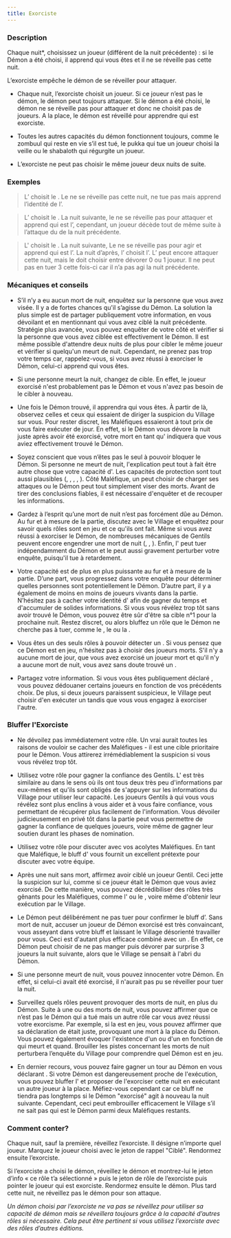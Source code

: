 ```yaml
---
title: Exorciste
---
```



<Role EXORCISTE header />

### Description

Chaque nuit*, choisissez un joueur (différent de la nuit précédente) : si le Démon a été choisi, il apprend qui vous êtes et il ne se réveille pas cette nuit.

L’exorciste empêche le démon de se réveiller pour attaquer.

-   Chaque nuit, l’exorciste choisit un joueur. Si ce joueur n’est pas le démon, le démon peut toujours attaquer. Si le démon a été choisi, le démon ne se réveille pas pour attaquer et donc ne choisit pas de joueurs. A la place, le démon est réveillé pour apprendre qui est exorciste.

-   Toutes les autres capacités du démon fonctionnent toujours, comme le zombuul qui reste en vie s’il est tué, le pukka qui tue un joueur choisi la veille ou le shabaloth qui régurgite un joueur. 

-   L’exorciste ne peut pas choisir le même joueur deux nuits de suite.

### Exemples

> L’<Role EXORCISTE /> choisit le <Role SHABALOTH />. Le <Role SHABALOTH /> ne se réveille pas cette nuit, ne tue pas mais apprend l’identité de l’<Role EXORCISTE />.

> L’<Role EXORCISTE /> choisit le <Role PUKKA />. La nuit suivante, le <Role PUKKA /> ne se réveille pas pour attaquer et apprend qui est l’<Role EXORCISTE />, cependant, un joueur décède tout de même suite à l’attaque du <Role PUKKA /> de la nuit précédente.

> L'<Role EXORCISTE /> choisit le <Role PO />. La nuit suivante, Le <Role PO /> ne se réveille pas pour agir et apprend qui est l’<Role EXORCISTE />. La nuit d’après, l’<Role EXORCISTE /> choisit l’<Role ASSASSIN />. L’<Role ASSASSIN /> peut encore attaquer cette nuit, mais le <Role PO /> doit choisir entre dévorer 0 ou 1 joueur. Il ne peut pas en tuer 3 cette fois-ci car il n’a pas agi la nuit précédente.

### Mécaniques et conseils

- S’il n’y a eu aucun mort de nuit, enquêtez sur la personne que vous avez visée. Il y a de fortes chances qu'il s’agisse du Démon. La solution la plus simple est de partager publiquement votre information, en vous dévoilant <Role EXORCISTE /> et en mentionnant qui vous avez ciblé la nuit précédente. Stratégie plus avancée, vous pouvez enquêter de votre côté et vérifier si la personne que vous avez ciblée est effectivement le Démon. Il est même possible d'attendre deux nuits de plus pour cibler le même joueur et vérifier si quelqu'un meurt de nuit. Cependant, ne prenez pas trop votre temps car, rappelez-vous, si vous avez réussi à exorciser le Démon, celui-ci apprend qui vous êtes.

- Si une personne meurt la nuit, changez de cible. En effet, le joueur exorcisé n'est probablement pas le Démon et vous n'avez pas besoin de le cibler à nouveau.

- Une fois le Démon trouvé, il apprendra qui vous êtes. À partir de là, observez celles et ceux qui essaient de diriger la suspicion du Village sur vous. Pour rester discret, les Maléfiques essaieront à tout prix de vous faire exécuter de jour. En effet, si le Démon vous dévore la nuit juste après avoir été exorcisé, votre mort en tant qu'<Role EXORCISTE /> indiquera que vous aviez effectivement trouvé le Démon.

- Soyez conscient que vous n’êtes pas le seul à pouvoir bloquer le Démon. Si personne ne meurt de nuit, l'explication peut tout à fait être autre chose que votre capacité d'<Role EXORCISTE />. Les capacités de protection sont tout aussi plausibles (<Role MARIN />, <Role AUBERGISTE />, <Role HERBORISTE />, <Role PACIFISTE />, <Role FOU />). Côté Maléfique, un <Role PO /> peut choisir de charger ses attaques ou le Démon peut tout simplement viser des morts. Avant de tirer des conclusions fiables, il est nécessaire d'enquêter et de recouper les informations.

- Gardez à l’esprit qu’une mort de nuit n’est pas forcément dûe au Démon. Au fur et à mesure de la partie, discutez avec le Village et enquêtez pour savoir quels rôles sont en jeu et ce qu'ils ont fait. Même si vous avez réussi à exorciser le Démon, de nombreuses mécaniques de Gentils peuvent encore engendrer une mort de nuit (<Role PARIEUR />, <Role COMMERE />, <Role INVENTEUR />). Enfin, l'<Role ASSASSIN /> peut tuer indépendamment du Démon et le <Role PUKKA /> peut aussi gravement perturber votre enquête, puisqu'il tue à retardement.

- Votre capacité est de plus en plus puissante au fur et à mesure de la partie. D’une part, vous progressez dans votre enquête pour déterminer quelles personnes sont potentiellement le Démon. D’autre part, il y a également de moins en moins de joueurs vivants dans la partie. N’hésitez pas à cacher votre identité d'<Role EXORCISTE /> afin de gagner du temps et d'accumuler de solides informations. Si vous vous révélez trop tôt sans avoir trouvé le Démon, vous pouvez être sûr d'être sa cible n°1 pour la prochaine nuit. Restez discret, ou alors bluffez un rôle que le Démon ne cherche pas à tuer, comme le <Role MARIN />, le <Role FOU /> ou la <Role BRUTE />.

- Vous êtes un des seuls rôles à pouvoir détecter un <Role ZOMBUUL />. Si vous pensez que ce Démon est en jeu, n'hésitez pas à choisir des joueurs morts. S'il n'y a aucune mort de jour, que vous avez exorcisé un joueur mort et qu'il n'y a aucune mort de nuit, vous avez sans doute trouvé un <Role ZOMBUUL />.

- Partagez votre information. Si vous vous êtes publiquement déclaré <Role EXORCISTE />, vous pouvez dédouaner certains joueurs en fonction de vos précédents choix. De plus, si deux joueurs paraissent suspicieux, le Village peut choisir d'en exécuter un tandis que vous vous engagez à exorciser l'autre.

### Bluffer l'Exorciste

- Ne dévoilez pas immédiatement votre rôle. Un vrai <Role EXORCISTE /> aurait toutes les raisons de vouloir se cacher des Maléfiques - il est une cible prioritaire pour le Démon. Vous attirerez irrémédiablement la suspicion si vous vous révélez trop tôt.

- Utilisez votre rôle pour gagner la confiance des Gentils. L'<Role EXORCISTE /> est très similaire au <Role MERCENAIRE /> dans le sens où ils ont tous deux très peu d'informations par eux-mêmes et qu'ils sont obligés de s'appuyer sur les informations du Village pour utiliser leur capacité. Les joueurs Gentils à qui vous vous révélez <Role EXORCISTE /> sont plus enclins à vous aider et à vous faire confiance, vous permettant de récupérer plus facilement de l'information. Vous dévoiler judicieusement en privé tôt dans la partie peut vous permettre de gagner la confiance de quelques joueurs, voire même de gagner leur soutien durant les phases de nomination.

- Utilisez votre rôle pour discuter avec vos acolytes Maléfiques. En tant que Maléfique, le bluff d'<Role EXORCISTE /> vous fournit un excellent prétexte pour discuter avec votre équipe.

- Après une nuit sans mort, affirmez avoir ciblé un joueur Gentil. Ceci jette la suspicion sur lui, comme si ce joueur était le Démon que vous aviez exorcisé. De cette manière, vous pouvez décrédibiliser des rôles très gênants pour les Maléfiques, comme l'<Role HERBORISTE /> ou le <Role PACIFISTE />, voire même d'obtenir leur exécution par le Village.

- Le Démon peut délibérément ne pas tuer pour confirmer le bluff d’<Role EXORCISTE />. Sans mort de nuit, accuser un joueur de Démon exorcisé est très convaincant, vous asseyant dans votre bluff et laissant le Village désorienté travailler pour vous. Ceci est d'autant plus efficace combiné avec un <Role PO />. En effet, ce Démon peut choisir de ne pas manger puis dévorer par surprise 3 joueurs la nuit suivante, alors que le Village se pensait à l'abri du Démon.

- Si une personne meurt de nuit, vous pouvez innocenter votre Démon. En effet, si celui-ci avait été exorcisé, il n'aurait pas pu se réveiller pour tuer la nuit.

- Surveillez quels rôles peuvent provoquer des morts de nuit, en plus du Démon. Suite à une ou des morts de nuit, vous pouvez affirmer que ce n’est pas le Démon qui a tué mais un autre rôle car vous avez réussi votre exorcisme. Par exemple, si la <Role COMMERE /> est en jeu, vous pouvez affirmer que sa déclaration de <Role COMMERE /> était juste, provoquant une mort à la place du Démon. Vous pouvez également évoquer l'existence d'un <Role ASSASSIN /> ou d'un <Role PARRAIN /> en fonction de qui meurt et quand. Brouiller les pistes concernant les morts de nuit perturbera l’enquête du Village pour comprendre quel Démon est en jeu.

- En dernier recours, vous pouvez faire gagner un tour au Démon en vous déclarant <Role EXORCISTE />. Si votre Démon est dangereusement proche de l'exécution, vous pouvez bluffer l'<Role EXORCISTE /> et proposer de l'exorciser cette nuit en exécutant un autre joueur à la place. Méfiez-vous cependant car ce bluff ne tiendra pas longtemps si le Démon "exorcisé" agit à nouveau la nuit suivante. Cependant, ceci peut embrouiller efficacement le Village s’il ne sait pas qui est le Démon parmi deux Maléfiques restants.

### Comment conter?

Chaque nuit, sauf la première, réveillez l’exorciste. Il désigne n’importe quel joueur. Marquez le joueur choisi avec le jeton de rappel "Ciblé". Rendormez ensuite l’exorciste.

Si l’exorciste a choisi le démon, réveillez le démon et montrez-lui le jeton d’info « ce rôle t’a sélectionné » puis le jeton de rôle de l’exorciste puis pointer le joueur qui est exorciste. Rendormez ensuite le démon. Plus tard cette nuit, ne réveillez pas le démon pour son attaque.

_Un démon choisi par l’exorciste ne va pas se réveillez pour utiliser sa capacité de démon mais se réveillera toujours grâce à la capacité d’autres rôles si nécessaire. Cela peut être pertinent si vous utilisez l’exorciste avec des rôles d’autres éditions._